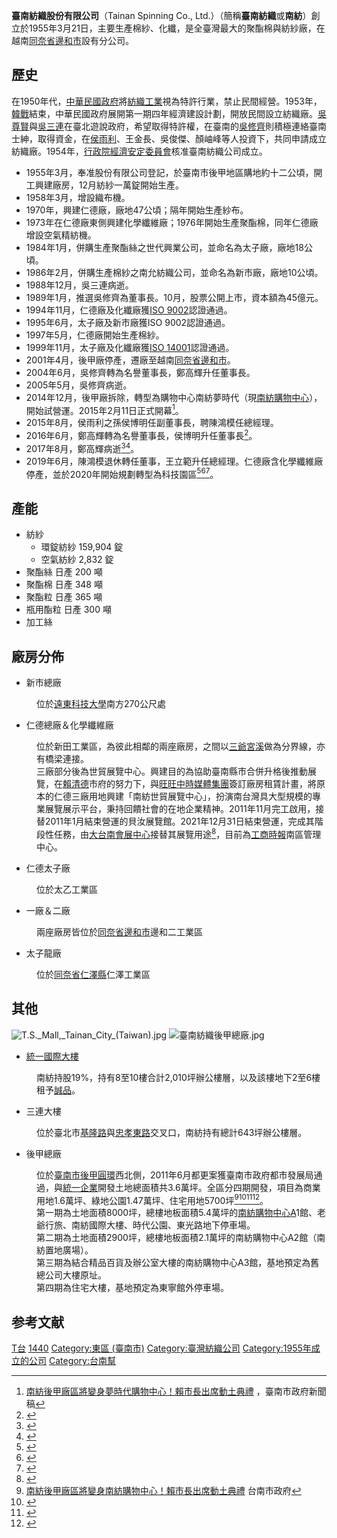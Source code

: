 {{不是|台南企業}}
{{Infobox company
| company_name = 台南紡織股份有限公司
| company_name_en = Tainan Spinning Co., Ltd.
| company_logo = [[File:Tainan_Spinning_Logo.png|300px]]
| company_type = [[股份有限公司|股份有限公司]]
| trading_name = 臺南紡織、南紡
| local_code_name = TW
| local_code = 68919301
| traded_as = {{twse|1440}}<br/>（1987年11月3日上市）
| company_slogan = 
| foundation = 1955年3月21日
| location = {{ROC-TW}}<br />[[臺南市|臺南市]][[東區_(台南市)|東區]]中華東路一段398號10樓（南紡國際大樓）<br />{{coord|22|59|21.99|N|120|13|59.19|E|type:landmark|display=inline,title}}
| area_served = [[台灣|台灣]]
| founder = [[吳三連|吳三連]]<br /> [[吳尊賢|吳尊賢]]<br /> [[侯雨利|侯雨利]]<br />[[王金長|王金長]]<br />[[吳俊傑|吳俊傑]]<br />[[顏岫峰|顏岫峰]]等人
| key_people = [[董事長|董事長]]：侯博明<br /> [[總經理|總經理]]：王立範
| num_employees = 約1,800人
| industry = [[紡織工業|紡織工業]]
| products = [[棉紗|棉紗]]、[[化纖|化纖]]
| assets = {{increase}}[[新臺幣|新臺幣]]428.1億元<small>（2017年）</small>
| capital = [[新臺幣|新臺幣]] 16,568,158,570元
| accounting_period = 每年12月 （月制會計年度）
| revenue = {{increase}}[[新臺幣|新臺幣]]210.63億元 <small>（2017年）</small>
| operating_income = {{increase}}[[新臺幣|新臺幣]]7.48億元<small>（2017年）</small>
| subsid = 南帝化工股份有限公司（2108）<br />南紡建設股份有限公司<br />南紡開發股份有限公司<br />[[南紡購物中心|南紡流通事業股份有限公司]]
| homepage = [http://www.tainanspin.com.tw www.tainanspin.com.tw ]
| major_shareholder = 新永興投資股份有限公司（18.29%）
| footnotes = 
}}

'''臺南紡織股份有限公司'''（Tainan Spinning Co., Ltd.）（簡稱'''臺南紡織'''或'''南紡'''）創立於1955年3月21日，主要生產棉紗、化纖，是全臺灣最大的聚酯棉與紡紗廠，在越南[[同奈省|同奈省]][[邊和市|邊和市]]設有分公司。

==歷史==
在1950年代，[[中華民國政府|中華民國政府]]將[[紡織工業|紡織工業]]視為特許行業，禁止民間經營。1953年，[[韓戰|韓戰]]結束，中華民國政府展開第一期四年經濟建設計劃，開放民間設立紡織廠。[[吳尊賢|吳尊賢]]與[[吳三連|吳三連]]在臺北遊說政府，希望取得特許權，在臺南的[[吳修齊|吳修齊]]則積極連絡臺南士紳，取得資金，在[[侯雨利|侯雨利]]、王金長、吳俊傑、顏岫峰等人投資下，共同申請成立紡織廠。1954年，[[行政院經濟安定委員會|行政院經濟安定委員會]]核准臺南紡織公司成立。
*1955年3月，奉准股份有限公司登記，於臺南市後甲地區購地約十二公頃，開工興建廠房，12月紡紗一萬錠開始生產。
*1958年3月，增設織布機。
*1970年，興建仁德廠，廠地47公頃；隔年開始生產紗布。
*1973年在仁德廠東側興建化學纖維廠；1976年開始生產聚酯棉，同年仁德廠增設空氣精紡機。
*1984年1月，併購生產聚酯絲之世代興業公司，並命名為太子廠，廠地18公頃。
*1986年2月，併購生產棉紗之南允紡織公司，並命名為新市廠，廠地10公頃。
*1988年12月，吳三連病逝。
*1989年1月，推選吳修齊為董事長。10月，股票公開上市，資本額為45億元。
*1994年11月，仁德廠及化纖廠獲[[ISO_9002|ISO 9002]]認證通過。
*1995年6月，太子廠及新市廠獲ISO 9002認證通過。
*1997年5月，仁德廠開始生產棉紗。
*1999年11月，太子廠及化纖廠獲[[ISO_14001|ISO 14001]]認證通過。
*2001年4月，後甲廠停產，遷廠至越南[[同奈省|同奈省]][[邊和市|邊和市]]。
*2004年6月，吳修齊轉為名譽董事長，鄭高輝升任董事長。
*2005年5月，吳修齊病逝。
*2014年12月，後甲廠拆除，轉型為購物中心南紡夢時代（現[[南紡購物中心|南紡購物中心]]），開始試營運。2015年2月11日正式開幕<ref>[http://www.tainan.gov.tw/tainan/news.asp?id={B1F40ABF-8F0C-4007-8A36-C52B123C0F00} 南紡後甲廠區將變身夢時代購物中心！賴市長出席動土典禮] {{Wayback|url=http://www.tainan.gov.tw/tainan/news.asp?id=%7BB1F40ABF-8F0C-4007-8A36-C52B123C0F00%7D |date=20170107014641 }}，臺南市政府新聞稿</ref>。
*2015年8月，侯雨利之孫侯博明任副董事長，聘陳鴻模任總經理。
*2016年6月，鄭高輝轉為名譽董事長，侯博明升任董事長<ref>{{cite news|author1=|title=台南幫世代交替 南紡鄭高輝交棒侯博明|url=https://ec.ltn.com.tw/article/paper/1000869|accessdate=2019-11-14|publisher=自由時報|date=2016-06-12|archive-date=2020-08-08|archive-url=https://web.archive.org/web/20200808212823/https://ec.ltn.com.tw/article/paper/1000869|dead-url=no}}</ref>。
*2017年8月，鄭高輝病逝<ref>{{cite news|author1=|title=台南幫大老鄭高輝過世 事業交棒順利|url=https://news.ltn.com.tw/news/life/breakingnews/2162706|accessdate=2019-11-15|publisher=自由時報|date=2017-08-14|archive-date=2018-12-26|archive-url=https://web.archive.org/web/20181226053637/http://news.ltn.com.tw/news/life/breakingnews/2162706|dead-url=no}}</ref><ref>{{cite news|author1=|title=台南幫大老鄭高輝過世 享壽85歲|url=https://www.mirrormedia.mg/story/20170814fin011/|accessdate=2019-11-15|publisher=鏡週刊|date=2017-08-14|archive-date=2020-04-11|archive-url=https://web.archive.org/web/20200411010929/https://www.mirrormedia.mg/story/20170814fin011/|dead-url=no}}</ref>。
*2019年6月，陳鴻模退休轉任董事，王立範升任總經理。仁德廠含化學纖維廠停產，並於2020年開始規劃轉型為科技園區<ref>{{Cite web |url=https://www.chinatimes.com/newspapers/20210322000217-260206?chdtv |title=南紡科技園區 Q2啟動招商 |access-date=2021-10-26 |archive-date=2022-04-25 |archive-url=https://web.archive.org/web/20220425001450/https://www.chinatimes.com/newspapers/20210322000217-260206?chdtv }}</ref><ref>{{Cite web |url=https://news.sina.com.tw/article/20201221/37199666.html |title=南紡資產活化轉積極，仁德廠將打造全台最大民間科技園區TST PARK |access-date=2021-11-12 |archive-date=2022-04-24 |archive-url=https://web.archive.org/web/20220424215903/https://news.sina.com.tw/article/20201221/37199666.html }}</ref><ref>{{Cite web |url=https://ctee.com.tw/news/industry/581182.html |title=南紡科技園區選商 朝5G產業規劃 |access-date=2022-02-12 |archive-date=2022-04-18 |archive-url=https://web.archive.org/web/20220418203533/https://ctee.com.tw/news/industry/581182.html }}</ref>。

==產能==
*紡紗
**環錠紡紗 159,904 錠
**空氣紡紗  2,832 錠
*聚酯絲 日產 200 噸 
*聚酯棉 日產 348 噸 
*聚酯粒 日產 365 噸
*瓶用酯粒 日產 300 噸
*加工絲

==廠房分佈==
{{TWN}}
*新市總廠
:位於[[遠東科技大學|遠東科技大學]]南方270公尺處
*仁德總廠＆化學纖維廠
:位於新田工業區，為彼此相鄰的兩座廠房，之間以[[三爺宮溪|三爺宮溪]]做為分界線，亦有橋梁連接。
:三廠部分後為世貿展覽中心。興建目的為協助臺南縣市合併升格後推動展覽，在[[賴清德|賴清德]]市府的努力下，與[[旺旺中時媒體集團|旺旺中時媒體集團]]簽訂廠房租賃計畫，將原本的仁德三廠用地興建「南紡世貿展覽中心」，扮演南台灣具大型規模的專業展覽展示平台，秉持回饋社會的在地企業精神。2011年11月完工啟用，接替2011年1月結束營運的貝汝展覽館。2021年12月31日結束營運，完成其階段性任務，由[[大台南會展中心|大台南會展中心]]接替其展覽用途<ref>{{Cite web |url=https://ec.ltn.com.tw/article/breakingnews/3894169 |title=台南會展中心即將啟用 南紡世貿走過10年謝幕了 |access-date=2022-04-18 |archive-date=2022-05-04 |archive-url=https://web.archive.org/web/20220504173613/https://ec.ltn.com.tw/article/breakingnews/3894169 }}</ref>，目前為[[工商時報|工商時報]]南區管理中心。

*仁德太子廠
:位於太乙工業區

{{flag|越南}}
*一廠＆二廠
:兩座廠房皆位於[[同奈省|同奈省]][[邊和市|邊和市]]邊和二工業區
*太子龍廠
:位於[[同奈省|同奈省]][[仁澤縣|仁澤縣]]仁澤工業區

==其他==
[[File:T.S._Mall,_Tainan_City_(Taiwan).jpg|thumb]]
[[File:臺南紡織後甲總廠.jpg|thumb]]

*[[統一國際大樓|統一國際大樓]]
:南紡持股19%，持有8至10樓合計2,010坪辦公樓層，以及該樓地下2至6樓租予[[誠品|誠品]]。
*三連大樓
:位於臺北市[[基隆路|基隆路]]與[[忠孝東路|忠孝東路]]交叉口，南紡持有總計643坪辦公樓層。
*後甲總廠
:位於[[臺南市|臺南市]][[後甲圓環|後甲圓環]]西北側，2011年6月都更案獲臺南市政府都市發展局通過，與[[統一企業|統一企業]]開發土地總面積共3.6萬坪。全區分四期開發，項目為商業用地1.6萬坪、綠地公園1.47萬坪、住宅用地5700坪<ref>[http://www.tainan.gov.tw/tainan/news.asp?id={B1F40ABF-8F0C-4007-8A36-C52B123C0F00} 南紡後甲廠區將變身南紡購物中心！賴市長出席動土典禮] {{Wayback|url=http://www.tainan.gov.tw/tainan/news.asp?id=%7BB1F40ABF-8F0C-4007-8A36-C52B123C0F00%7D |date=20170107014641 }} 台南市政府</ref><ref>{{Cite web |url=https://tw.appledaily.com/life/20210331/ND4T5LN6PNAF7MBZKD3DN5VGBY/ |title=南紡購物中心二館今開幕　總裁侯博明透露下一步 |access-date=2022-04-22 |archive-date=2022-04-22 |archive-url=https://web.archive.org/web/20220422162840/https://tw.appledaily.com/life/20210331/ND4T5LN6PNAF7MBZKD3DN5VGBY/ }}</ref><ref>{{Cite web |url=https://www.cdns.com.tw/articles/381189 |title=南紡雙喜 賣場開幕 園區動起來 |access-date=2021-10-26 |archive-date=2022-03-07 |archive-url=https://web.archive.org/web/20220307010628/https://www.cdns.com.tw/articles/381189 }}</ref><ref>{{Cite web |url=https://udn.com/news/story/7241/6344479 |title=南紡土地價值水漲船高 董座：今年本業表現也較去年好 |access-date=2022-05-27 |archive-date=2022-06-05 |archive-url=https://web.archive.org/web/20220605202646/https://udn.com/news/story/7241/6344479 }}</ref>。
:第一期為土地面積8000坪，總樓地板面積5.4萬坪的[[南紡購物中心|南紡購物中心]]A1館、老爺行旅、南紡國際大樓、時代公園、東光路地下停車場。
:第二期為土地面積2900坪，總樓地板面積2.1萬坪的南紡購物中心A2館（南紡置地廣場）。
:第三期為結合精品百貨及辦公室大樓的南紡購物中心A3館，基地預定為舊總公司大樓原址。
:第四期為住宅大樓，基地預定為東寧館外停車場。

== 参考文献 ==
{{Reflist}}

[[Category:總部位於台南市的工商業機構|T台]]
[[Category:臺灣證券交易所上市公司|1440]]
[[Category:東區_(臺南市)|Category:東區 (臺南市)]]
[[Category:臺灣紡織公司|Category:臺灣紡織公司]]
[[Category:1955年成立的公司|Category:1955年成立的公司]]
[[Category:台南幫|Category:台南幫]]